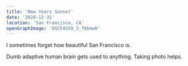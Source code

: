 ```yaml
---
title: 'New Years Sunset'
date: '2020-12-31'
location: 'San Francisco, CA'
openGraphImage: 'DSCF4559_3_fkbmw0'
---
```


<InteractiveImage image_id="DSCF4559_3_fkbmw0" />

I sometimes forget how beautiful San Francisco is. 

Dumb adaptive human brain gets used to anything. Taking photo helps.


